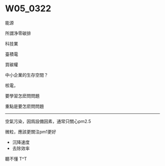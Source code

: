 # W05_0322

能源

所謂净零碳排

科技業

臺積電

買碳權

中小企業的生存空間？


核電， 

要學習怎麽問問題

重點是要怎麽問問題


---

空氣污染，因爲設備因素，通常只關心pm2.5

微粒，應該更關注pm1更好

- 沉降速度
- 去除效率


聽不懂 T^T




